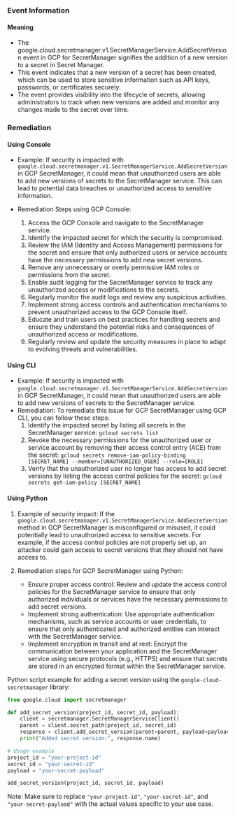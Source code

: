 
### Event Information

#### Meaning

- The google.cloud.secretmanager.v1.SecretManagerService.AddSecretVersion event in GCP for SecretManager signifies the addition of a new version to a secret in Secret Manager.
- This event indicates that a new version of a secret has been created, which can be used to store sensitive information such as API keys, passwords, or certificates securely.
- The event provides visibility into the lifecycle of secrets, allowing administrators to track when new versions are added and monitor any changes made to the secret over time.

### Remediation

#### Using Console

- Example: If security is impacted with `google.cloud.secretmanager.v1.SecretManagerService.AddSecretVersion` in GCP SecretManager, it could mean that unauthorized users are able to add new versions of secrets to the SecretManager service. This can lead to potential data breaches or unauthorized access to sensitive information.

- Remediation Steps using GCP Console:
  1. Access the GCP Console and navigate to the SecretManager service.
  2. Identify the impacted secret for which the security is compromised.
  3. Review the IAM (Identity and Access Management) permissions for the secret and ensure that only authorized users or service accounts have the necessary permissions to add new secret versions.
  4. Remove any unnecessary or overly permissive IAM roles or permissions from the secret.
  5. Enable audit logging for the SecretManager service to track any unauthorized access or modifications to the secrets.
  6. Regularly monitor the audit logs and review any suspicious activities.
  7. Implement strong access controls and authentication mechanisms to prevent unauthorized access to the GCP Console itself.
  8. Educate and train users on best practices for handling secrets and ensure they understand the potential risks and consequences of unauthorized access or modifications.
  9. Regularly review and update the security measures in place to adapt to evolving threats and vulnerabilities.

#### Using CLI

- Example: If security is impacted with `google.cloud.secretmanager.v1.SecretManagerService.AddSecretVersion` in GCP SecretManager, it could mean that unauthorized users are able to add new versions of secrets to the SecretManager service.
- Remediation: To remediate this issue for GCP SecretManager using GCP CLI, you can follow these steps:
  1. Identify the impacted secret by listing all secrets in the SecretManager service: `gcloud secrets list`
  2. Revoke the necessary permissions for the unauthorized user or service account by removing their access control entry (ACE) from the secret: `gcloud secrets remove-iam-policy-binding [SECRET_NAME] --member=[UNAUTHORIZED_USER] --role=[ROLE]`
  3. Verify that the unauthorized user no longer has access to add secret versions by listing the access control policies for the secret: `gcloud secrets get-iam-policy [SECRET_NAME]`

#### Using Python

1. Example of security impact: If the `google.cloud.secretmanager.v1.SecretManagerService.AddSecretVersion` method in GCP SecretManager is misconfigured or misused, it could potentially lead to unauthorized access to sensitive secrets. For example, if the access control policies are not properly set up, an attacker could gain access to secret versions that they should not have access to.

2. Remediation steps for GCP SecretManager using Python:
   - Ensure proper access control: Review and update the access control policies for the SecretManager service to ensure that only authorized individuals or services have the necessary permissions to add secret versions.
   - Implement strong authentication: Use appropriate authentication mechanisms, such as service accounts or user credentials, to ensure that only authenticated and authorized entities can interact with the SecretManager service.
   - Implement encryption in transit and at rest: Encrypt the communication between your application and the SecretManager service using secure protocols (e.g., HTTPS) and ensure that secrets are stored in an encrypted format within the SecretManager service.

Python script example for adding a secret version using the `google-cloud-secretmanager` library:

```python
from google.cloud import secretmanager

def add_secret_version(project_id, secret_id, payload):
    client = secretmanager.SecretManagerServiceClient()
    parent = client.secret_path(project_id, secret_id)
    response = client.add_secret_version(parent=parent, payload=payload)
    print("Added secret version:", response.name)

# Usage example
project_id = "your-project-id"
secret_id = "your-secret-id"
payload = "your-secret-payload"

add_secret_version(project_id, secret_id, payload)
```

Note: Make sure to replace `"your-project-id"`, `"your-secret-id"`, and `"your-secret-payload"` with the actual values specific to your use case.

